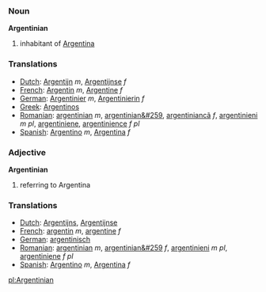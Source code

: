 ===Noun===
'''Argentinian'''

# inhabitant of [[Argentina]]

=== Translations ===
*[[Dutch]]: [[Argentijn]] ''m'', [[Argentijnse]] ''f''
*[[French]]: [[Argentin]] ''m'', [[Argentine]] ''f''
*[[German]]: [[Argentinier]] ''m'', [[Argentinierin]] ''f''
*[[Greek]]: [[Argentinos]]
*[[Romanian]]: [[argentinian]] ''m'', [[argentinian&#259]], [[argentiniancã]] ''f'', [[argentinieni]] ''m pl'', [[argentiniene]], [[argentinience]] ''f pl''
*[[Spanish]]: [[Argentino]] ''m'', [[Argentina]] ''f''


=== Adjective ===
'''Argentinian'''

# referring to Argentina

=== Translations ===
*[[Dutch]]: [[Argentijns]], [[Argentijnse]]
*[[French]]: [[argentin]] ''m'', [[argentine]] ''f''
*[[German]]: [[argentinisch]]
*[[Romanian]]: [[argentinian]] ''m'', [[argentinian&#259]] ''f'', [[argentinieni]] ''m pl'', [[argentiniene]] ''f pl''
*[[Spanish]]: [[Argentino]] ''m'', [[Argentina]] ''f''

[[pl:Argentinian]]